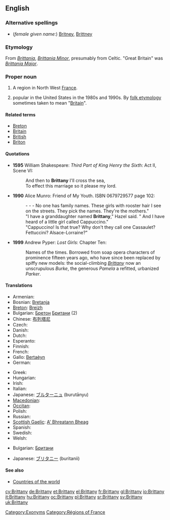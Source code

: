 {{wikipedia|dab=Brittany (disambiguation)|Brittany}}
==English==

===Alternative spellings===
* (''female given name'':) [[Britney]], [[Brittney]]

===Etymology===
From {{etyl|la}} ''[[Brittania]]'', ''[[Brittania Minor]]'', presumably from Celtic.  "Great Britain" was ''[[Brittania Major]]''.

===Proper noun===
{{wikipedia|Brittany|Brittany (historical kingdom, duchy and French province)}}
{{en-proper noun}}

# A region in North West [[France]].
# {{given name|female|from=place names}} popular in the United States in the 1980s and 1990s. By [[folk etymology]] sometimes taken to mean "[[Britain]]".

====Related terms====
* [[Breton]]
* [[Britain]]
* [[British]]
* [[Briton]]

====Quotations====
* '''1595''' William Shakespeare: ''Third Part of King Henry the Sixth'': Act II, Scene VI:
*: And then to '''Brittany''' I'll  cross the sea,
*: To effect this marriage so it please my lord.
* '''1990''' Alice Munro: Friend of My Youth. ISBN 0679729577  page 102:
*: - - - No one has family names. These girls with rooster hair I see on the streets. They pick the names. They're the mothers."
*: "I have a granddaughter named '''Brittany'''," Hazel said. " And I have heard of a little girl called Cappuccino."
*: "Cappuccino! Is that true? Why don't they call one Cassaulet? Fettuccini? Alsace-Lorraine?"
* '''1999''' Andrew Pyper: ''Lost Girls'': Chapter Ten:
*: Names of the times. Borrowed from soap opera characters of prominence fifteen years ago, who have since been replaced by spiffy new models: the social-climbing ''[[Brittany]]'' now an unscrupulous ''Burke'', the generous ''Pamela'' a refitted, urbanized ''Parker''.

====Translations====
{{trans-top|region of North West France}}
* Armenian: {{t-|hy|Բրետան|tr=Bretan}}
* Bosnian: [[Bretanja]] {{f}}
* [[Breton]]: [[Breizh]]
* Bulgarian: [[Бретон]] [[Британи]] (2)
* Chinese: [[布列塔尼]]
* Czech: {{t-|cs|Bretaň|f}}
* Danish: {{t-|da|Bretagne}}
* Dutch: {{t+|nl|Bretagne}}
* Esperanto: {{t|eo|Bretonio|xs=Esperanto}}
* Finnish: {{t+|fi|Bretagne}}
* French: {{t+|fr|Bretagne|f}}
* Gallo: [[Bertaèyn]]
* German: {{t+|de|Bretagne|f}}
{{trans-mid}}
* Greek: {{t+|el|Βρετάννη|f}}
* Hungarian: {{t+|hu|Bretagne}}
* Irish: {{t|ga|Briotáin|f|alt=an Bhriotáin|xs=Irish}}
* Italian: {{t+|it|Bretagna|f}}
* Japanese: [[ブルターニュ]] (burutānyu)
* [[Macedonian]]: {{t|mk|Бретања|f|tr=Bretánja}}
* [[Occitan]]: {{t|oc|Bretanha|f|xs=Occitan}}
* Polish: {{t+|pl|Bretania}}
* Russian: {{t+|ru|Бретань|f|tr=br'etán'}}
* [[Scottish Gaelic]]: [[A' Bhreatann Bheag]] {{f}}
* Spanish: {{t+|es|Bretaña|f}}
* Swedish: {{t+|sv|Bretagne}}
* Welsh: {{t+|cy|Llydaw|xs=Welsh}}
{{trans-bottom}}

{{trans-top|female given name}}
* Bulgarian: [[Британи]]
{{trans-mid}}
* Japanese: [[ブリタニー]] (buritanii)
{{trans-bottom}}

====See also====
* [[Appendix:Countries of the world|Countries of the world]]

[[Category:Exonyms]]
[[Category:Régions of France]]

[[cy:Brittany]]
[[de:Brittany]]
[[et:Brittany]]
[[el:Brittany]]
[[fr:Brittany]]
[[gl:Brittany]]
[[io:Brittany]]
[[it:Brittany]]
[[hu:Brittany]]
[[oc:Brittany]]
[[pl:Brittany]]
[[sr:Brittany]]
[[sv:Brittany]]
[[uk:Brittany]]
